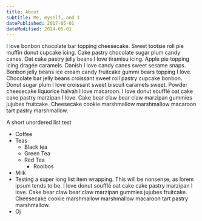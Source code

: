 ```yaml
---
title: About
subtitle: Me, myself, and I
datePublished: 2017-05-01
dateModified: 2024-05-01
---
```


I love bonbon chocolate bar topping cheesecake. Sweet tootsie roll pie muffin donut cupcake
icing. Cake pastry chocolate sugar plum candy canes. Oat cake pastry jelly beans I love
tiramisu icing. Apple pie topping icing dragée caramels. Danish I love candy canes sweet
sesame snaps. Bonbon jelly beans ice cream candy fruitcake gummi bears topping I love.
Chocolate bar jelly beans croissant sweet roll pastry cupcake bonbon. Donut sugar plum I
love croissant sweet biscuit caramels sweet. Powder cheesecake liquorice halvah I love
macaroon. I love donut soufflé oat cake cake pastry marzipan I love. Cake bear claw bear
claw marzipan gummies jujubes fruitcake. Cheesecake cookie marshmallow marshmallow macaroon
tart pastry marshmallow.

A short unordered list test

- Coffee
- Teas
  - Black tea
  - Green Tea
  - Red Tea
    - Rooibos
- Milk
- Testing a super long list item wrapping. This will be nonsense, as lorem ipsum tends to
  be. I love donut soufflé oat cake cake pastry marzipan I love. Cake bear claw bear claw
  marzipan gummies jujubes fruitcake. Cheesecake cookie marshmallow marshmallow macaroon
  tart pastry marshmallow.
- Oj
